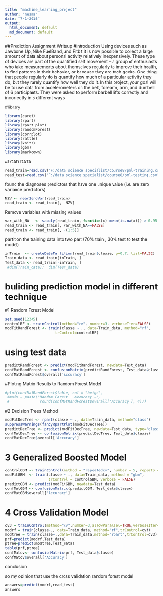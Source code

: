 ---
title: "machine_learning_project"
author: "nesma"
date: "7-1-2018"
output:
  html_document: default
  md_document: default
---

##Prediction Assignment Writeup
#introduction
Using devices such as Jawbone Up, Nike FuelBand, and Fitbit it is now possible to collect a large amount of data about personal activity relatively inexpensively. These type of devices are part of the quantified self movement – a group of enthusiasts who take measurements about themselves regularly to improve their health, to find patterns in their behavior, or because they are tech geeks. One thing that people regularly do is quantify how much of a particular activity they do, but they rarely quantify how well they do it. In this project, your goal will be to use data from accelerometers on the belt, forearm, arm, and dumbell of 6 participants. They were asked to perform barbell lifts correctly and incorrectly in 5 different ways.


#library
```{r   echo=TRUE,message=FALSE,warning=FALSE}
library(caret)
library(rpart)
library(rpart.plot)
library(randomForest)
library(corrplot)
library(rattle)
library(knitr)
library(gbm)
library(markdown)
```
#LOAD DATA
```{r   echo=TRUE,message=FALSE,warning=FALSE}
read_train=read.csv("F:/data science specialist/course8/pml-training.csv")
read_test=read.csv("F:/data science specialist/course8/pml-testing.csv")

```
 

found the diagnoses predictors that have one unique value (i.e. are zero variance predictors)
```{r}
NZV <- nearZeroVar(read_train)
read_train <- read_train[, -NZV]
```

Remove variables with missing values
```{r}
var_with_NA   <- sapply(read_train, function(x) mean(is.na(x))) > 0.95
read_train <- read_train[, var_with_NA==FALSE]
read_train <- read_train[, -(1:5)]
```

partition the training data into two part (70% train , 30% test to test the model)
```{r }
inTrain  <- createDataPartition(read_train$classe, p=0.7, list=FALSE)
Train_data <- read_train[inTrain, ]
Test_data <- read_train[-inTrain, ]
 #dim(Train_data);  dim(Test_data)
```

# buliding prediction model in different technique
#1 Random Forest Model
```{r}
set.seed(12345)
controlRF <- trainControl(method="cv", number=3, verboseIter=FALSE)
modFitRandForest <- train(classe ~ ., data=Train_data, method="rf",
                       trControl=controlRF)
```
# using test data
```{r}
predictRandForest <- predict(modFitRandForest, newdata=Test_data)
confMatRandForest <- confusionMatrix(predictRandForest, Test_data$classe)
confMatRandForest$overall['Accuracy']
```
#Ploting Matrix Results to Random Forest Model
```{r}
#plot(confMatRandForest$table, col = "beige",
 #main = paste("Random Forest - Accuracy =",
 #              round(confMatRandForest$overall['Accuracy'], 4)))
```

#2 Decision Trees Method
```{r}
modFitDecTree <- rpart(classe ~ ., data=Train_data, method="class")
suppressWarnings(fancyRpartPlot(modFitDecTree))
predictDecTree <- predict(modFitDecTree, newdata=Test_data, type="class")
confMatDecTree <- confusionMatrix(predictDecTree, Test_data$classe)
confMatDecTree$overall['Accuracy']
```

# 3 Generalized Boosted Model
```{r}
controlGBM <- trainControl(method = "repeatedcv", number = 5, repeats = 1)
modFitGBM  <- train(classe ~ ., data=Train_data, method = "gbm",
                    trControl = controlGBM, verbose = FALSE)
predictGBM <- predict(modFitGBM, newdata=Test_data)
confMatGBM <- confusionMatrix(predictGBM, Test_data$classe)
confMatGBM$overall['Accuracy']
```
# 4 Cross Validation Model
```{r}
cv3 = trainControl(method="cv",number=3,allowParallel=TRUE,verboseIter=TRUE)
modrf = train(classe~., data=Train_data, method="rf",trControl=cv3)
modtree = train(classe~.,data=Train_data,method="rpart",trControl=cv3)
prf=predict(modrf,Test_data)
ptree=predict(modtree,Test_data)
table(prf,ptree)
confMatcv<- confusionMatrix(prf, Test_data$classe)
confMatcv$overall['Accuracy']
```
conclusion 


so my opinion that use the cross validation random forest model

```{r}
answers=predict(modrf,read_test)
answers
```
